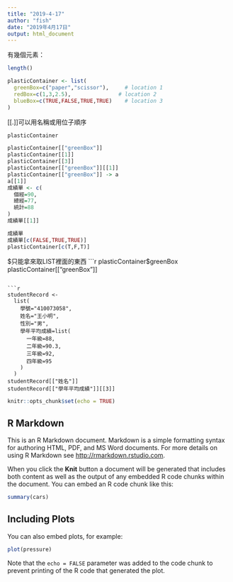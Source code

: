 ```yaml
---
title: "2019-4-17"
author: "fish"
date: "2019年4月17日"
output: html_document
---
```


有幾個元素：
```r
length()
```
```r
plasticContainer <- list(
  greenBox=c("paper","scissor"),     # location 1
  redBox=c(1,3,2.5),               # location 2
  blueBox=c(TRUE,FALSE,TRUE,TRUE)    # location 3
)
```
[[.]]可以用名稱或用位子順序
```r
plasticContainer

plasticContainer[["greenBox"]] 
plasticContainer[[1]]
plasticContainer[[3]]
plasticContainer[["greenBox"]][[1]]
plasticContainer[["greenBox"]] -> a
a[[1]]
成績單 <- c(
  個經=90,
  總經=77,
  統計=88
)
成績單[[1]]
```

```r
成績單
成績單[c(FALSE,TRUE,TRUE)]
plasticContainer[c(T,F,T)]
```
$只能拿來取LIST裡面的東西
```r
plasticContainer$greenBox
plasticContainer[["greenBox"]]
```

```r
studentRecord <-
  list(
    學號="410073058",
    姓名="王小明",
    性別="男",
    學年平均成績=list(
      一年級=88,
      二年級=90.3,
      三年級=92,
      四年級=95
    )
  )
studentRecord[["姓名"]]
studentRecord[["學年平均成績"]][[3]]

```


```r
knitr::opts_chunk$set(echo = TRUE)
```

## R Markdown

This is an R Markdown document. Markdown is a simple formatting syntax for authoring HTML, PDF, and MS Word documents. For more details on using R Markdown see <http://rmarkdown.rstudio.com>.

When you click the **Knit** button a document will be generated that includes both content as well as the output of any embedded R code chunks within the document. You can embed an R code chunk like this:

```r
summary(cars)
```

## Including Plots

You can also embed plots, for example:

```r
plot(pressure)
```

Note that the `echo = FALSE` parameter was added to the code chunk to prevent printing of the R code that generated the plot.
